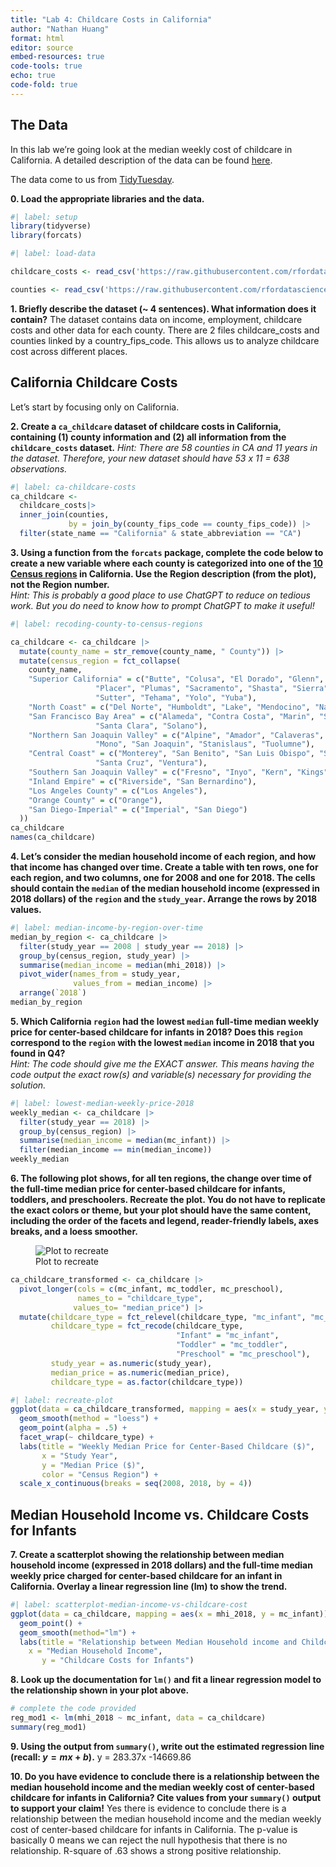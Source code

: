 ```yaml
---
title: "Lab 4: Childcare Costs in California"
author: "Nathan Huang"
format: html
editor: source
embed-resources: true
code-tools: true
echo: true
code-fold: true
---
```


## The Data

In this lab we're going look at the median weekly cost of childcare in
California. A detailed description of the data can be found [here](https://github.com/rfordatascience/tidytuesday/blob/master/data/2023/2023-05-09/readme.md).

The data come to us from [TidyTuesday](https://github.com/rfordatascience/tidytuesday).

**0. Load the appropriate libraries and the data.**

```r
#| label: setup
library(tidyverse)
library(forcats)

```

```r
#| label: load-data

childcare_costs <- read_csv('https://raw.githubusercontent.com/rfordatascience/tidytuesday/master/data/2023/2023-05-09/childcare_costs.csv')

counties <- read_csv('https://raw.githubusercontent.com/rfordatascience/tidytuesday/master/data/2023/2023-05-09/counties.csv')
```

**1. Briefly describe the dataset (~ 4 sentences). What information does it contain?**
The dataset contains data on income, employment, childcare costs and other data for each county. There are 2 files childcare_costs and counties linked by a country_fips_code. This allows us to analyze childcare cost across different places. 

## California Childcare Costs

Let's start by focusing only on California. 

**2. Create a `ca_childcare` dataset of childcare costs in California, containing (1) county information and (2) all information from the `childcare_costs` dataset.** 
*Hint: There are 58 counties in CA and 11 years in the dataset. Therefore, your new dataset should have 53 x 11 = 638 observations.*

```r
#| label: ca-childcare-costs
ca_childcare <-
  childcare_costs|>
  inner_join(counties,
             by = join_by(county_fips_code == county_fips_code)) |>
  filter(state_name == "California" & state_abbreviation == "CA")


```

**3. Using a function from the `forcats` package, complete the code below to create a new variable where each county is categorized into one of the [10 Census regions](https://census.ca.gov/regions/) in California. Use the Region description (from the plot), not the Region number.**  
*Hint: This is probably a good place to use ChatGPT to reduce on tedious work. But you do need to know how to prompt ChatGPT to make it useful!*

```r
#| label: recoding-county-to-census-regions

ca_childcare <- ca_childcare |> 
  mutate(county_name = str_remove(county_name, " County")) |>
  mutate(census_region = fct_collapse(
    county_name,
    "Superior California" = c("Butte", "Colusa", "El Dorado", "Glenn", "Lassen", "Modoc", "Nevada", 
                   "Placer", "Plumas", "Sacramento", "Shasta", "Sierra", "Siskiyou", 
                   "Sutter", "Tehama", "Yolo", "Yuba"),
    "North Coast" = c("Del Norte", "Humboldt", "Lake", "Mendocino", "Napa", "Sonoma", "Trinity"),
    "San Francisco Bay Area" = c("Alameda", "Contra Costa", "Marin", "San Francisco", "San Mateo", 
                   "Santa Clara", "Solano"),
    "Northern San Joaquin Valley" = c("Alpine", "Amador", "Calaveras", "Madera", "Mariposa", "Merced", 
                   "Mono", "San Joaquin", "Stanislaus", "Tuolumne"),
    "Central Coast" = c("Monterey", "San Benito", "San Luis Obispo", "Santa Barbara", 
                   "Santa Cruz", "Ventura"),
    "Southern San Joaquin Valley" = c("Fresno", "Inyo", "Kern", "Kings", "Tulare"),
    "Inland Empire" = c("Riverside", "San Bernardino"),
    "Los Angeles County" = c("Los Angeles"),
    "Orange County" = c("Orange"),
    "San Diego-Imperial" = c("Imperial", "San Diego")
  ))
ca_childcare
names(ca_childcare)
```


**4. Let's consider the median household income of each region, and how that income has changed over time. Create a table with ten rows, one for each region, and two columns, one for 2008 and one for 2018. The cells should contain the `median` of the median household income (expressed in 2018 dollars) of the `region` and the `study_year`. Arrange the rows by 2018 values.**

```r
#| label: median-income-by-region-over-time
median_by_region <- ca_childcare |>
  filter(study_year == 2008 | study_year == 2018) |>
  group_by(census_region, study_year) |>
  summarise(median_income = median(mhi_2018)) |>
  pivot_wider(names_from = study_year,
              values_from = median_income) |>
  arrange(`2018`)
median_by_region

```


**5. Which California `region` had the lowest `median` full-time median weekly price for center-based childcare for infants in 2018? Does this `region` correspond to the `region` with the lowest `median` income in 2018 that you found in Q4?**  
*Hint: The code should give me the EXACT answer. This means having the code output the exact row(s) and variable(s) necessary for providing the solution.*

```r
#| label: lowest-median-weekly-price-2018
weekly_median <- ca_childcare |>
  filter(study_year == 2018) |>
  group_by(census_region) |>
  summarise(median_income = median(mc_infant)) |>
  filter(median_income == min(median_income))
weekly_median


```

**6. The following plot shows, for all ten regions, the change over time of the full-time median price for center-based childcare for infants, toddlers, and preschoolers. Recreate the plot. You do not have to replicate the exact colors or theme, but your plot should have the same content, including the order of the facets and legend, reader-friendly labels, axes breaks, and a loess smoother.**

![Plot to recreate](https://atheobold.github.io/groupworthy-data-science/labs/instructions/images/lab-4-recreate-plot.png)
```r
ca_childcare_transformed <- ca_childcare |>
  pivot_longer(cols = c(mc_infant, mc_toddler, mc_preschool),
               names_to = "childcare_type",
              values_to= "median_price") |>
  mutate(childcare_type = fct_relevel(childcare_type, "mc_infant", "mc_toddler", "mc_preschool"),
         childcare_type = fct_recode(childcare_type,
                                     "Infant" = "mc_infant",
                                     "Toddler" = "mc_toddler",
                                     "Preschool" = "mc_preschool"),
         study_year = as.numeric(study_year),
         median_price = as.numeric(median_price),
         childcare_type = as.factor(childcare_type))


```

```r
#| label: recreate-plot
ggplot(data = ca_childcare_transformed, mapping = aes(x = study_year, y = median_price, color = census_region)) +
  geom_smooth(method = "loess") +
  geom_point(alpha = .5) +
  facet_wrap(~ childcare_type) +
  labs(title = "Weekly Median Price for Center-Based Childcare ($)",
       x = "Study Year",
       y = "Median Price ($)",
       color = "Census Region") +
  scale_x_continuous(breaks = seq(2008, 2018, by = 4))
```


## Median Household Income vs. Childcare Costs for Infants

**7. Create a scatterplot showing the relationship between median household income (expressed in 2018 dollars) and the full-time median weekly price charged for center-based childcare for an infant in California. Overlay a linear regression line (lm) to show the trend.**

```r
#| label: scatterplot-median-income-vs-childcare-cost
ggplot(data = ca_childcare, mapping = aes(x = mhi_2018, y = mc_infant)) +
  geom_point() +
  geom_smooth(method="lm") +
  labs(title = "Relationship between Median Household income and Childcare Cost for Infants", 
    x = "Median Household Income",
       y = "Childcare Costs for Infants")

```

**8. Look up the documentation for `lm()` and fit a linear regression model to the relationship shown in your plot above.**

```r
# complete the code provided
reg_mod1 <- lm(mhi_2018 ~ mc_infant, data = ca_childcare)
summary(reg_mod1)
```

**9. Using the output from `summary()`, write out the estimated regression line (recall: $y = mx + b$).**
y = 283.37x -14669.86

**10. Do you have evidence to conclude there is a relationship between the median household income and the median weekly cost of center-based childcare for infants in California? Cite values from your `summary()` output to support your claim!**
Yes there is evidence to conclude there is a relationship between the median household income and the median weekly cost of center-based childcare for infants in California. The p-value is basically 0 means we can reject the null hypothesis that there is no relationship. R-square of .63 shows a strong positive relationship.
